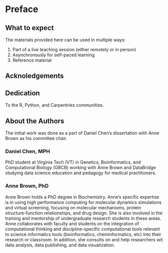 # Preface {-#preface}

## What to expect {-}

The materials provided here can be used in multiple ways:

1. Part of a live teaching session (either remotely or in person)
2. Asynchronously for self-paced learning
3. Reference material

## Acknoledgements {-}

## Dedication {-}

To the R, Python, and Carpentries communities. 

## About the Authors {-}

The initial work was done as a part of Daniel Chen's dissertation with Anne Brown as his committee chair.

### Daniel Chen, MPH {-}

PhD student at Virginia Tech (VT) in Genetics, Bioinformatics, and Computational Biology (GBCB)
working with Anne Brown and DataBridge studying
data science education and pedagogy for medical practitioners.

### Anne Brown, PhD {-}

Anne Brown holds a PhD degree in Biochemistry.
Anne’s specific expertise is in
using high performance computing for molecular dynamics simulations and
virtual screening,
focusing on molecular mechanisms,
protein structure-function relationships,
and drug design.
She is also involved in the training and mentorship of undergraduate research students in these areas.
Anne collaborates with faculty and students on the integration of computational thinking and
discipline-specific computational tools relevant to science informatics tools
(bioinformatics, cheminformatics, etc)
into their research or classroom.
In addition,
she consults on and help researchers wit
data analysis, data publishing, and data visualization. 
